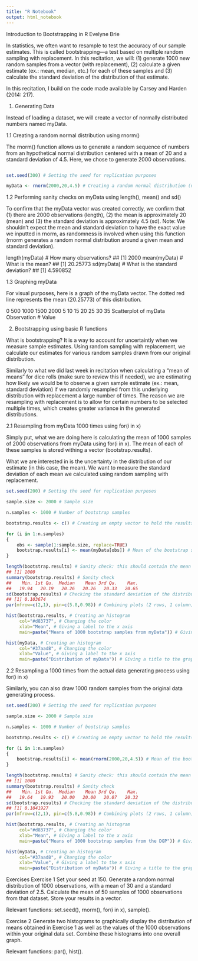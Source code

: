 ```yaml
---
title: "R Notebook"
output: html_notebook
---
```

Introduction to Bootstrapping in R
Evelyne Brie
 

In statistics, we often want to resample to test the accuracy of our sample estimates. This is called bootstrapping—a test based on multiple random sampling with replacement. In this recitation, we will: (1) generate 1000 new random samples from a vector (with replacement), (2) calculate a given estimate (ex.: mean, median, etc.) for each of these samples and (3) calculate the standard deviation of the distribution of that estimate.

 

In this recitation, I build on the code made available by Carsey and Harden (2014: 217).

 

1. Generating Data
 

Instead of loading a dataset, we will create a vector of normally distributed numbers named myData.

 

1.1 Creating a random normal distribution using rnorm()
 

The rnorm() function allows us to generate a random sequence of numbers from an hypothetical normal distribution centered with a mean of 20 and a standard deviation of 4.5. Here, we chose to generate 2000 observations.

```r

```
 
```r
set.seed(300) # Setting the seed for replication purposes

myData <- rnorm(2000,20,4.5) # Creating a random normal distribution (n=300, mean=20, sd=4.5)
```
 

1.2 Performing sanity checks on myData using length(), mean() and sd()
 

To confirm that the myData vector was created correctly, we confirm that (1) there are 2000 observations (length), (2) the mean is approximately 20 (mean) and (3) the standard deviation is approximately 4.5 (sd). Note: We shouldn’t expect the mean and standard deviation to have the exact value we inputted in rnorm, as randomness is involved when using this function (rnorm generates a random normal distribution around a given mean and standard deviation).

 

length(myData) # How many observations?
## [1] 2000
mean(myData) # What is the mean?
## [1] 20.25773
sd(myData) # What is the standard deviation?
## [1] 4.590852
 

1.3 Graphing myData
 

For visual purposes, here is a graph of the myData vector. The dotted red line represents the mean (20.25773) of this distribution.

 

0
500
1000
1500
2000
5
10
15
20
25
30
35
Scatterplot of myData
Observation #
Value
 

2. Bootstrapping using basic R functions
 

What is bootstrapping? It is a way to account for uncertaintly when we measure sample estimates. Using random sampling with replacement, we calculate our estimates for various random samples drawn from our original distribution.

 

Similarly to what we did last week in recitation when calculating a “mean of means” for dice rolls (make sure to review this if needed), we are estimating how likely we would be to observe a given sample estimate (ex.: mean, standard deviation) if we randomly resampled from this underlying distribution with replacement a large number of times. The reason we are resampling with replacement is to allow for certain numbers to be selected multiple times, which creates greater variance in the generated distributions.

 

2.1 Resampling from myData 1000 times using for(i in x)
 

Simply put, what we are doing here is calculating the mean of 1000 samples of 2000 observations from myData using for(i in x). The mean of each of these samples is stored withing a vector (bootstrap.results).

 

What we are interested in is the uncertainty in the distribution of our estimate (in this case, the mean). We want to measure the standard deviation of each mean we calculated using random sampling with replacement.

```r

set.seed(200) # Setting the seed for replication purposes

sample.size <- 2000 # Sample size

n.samples <- 1000 # Number of bootstrap samples

bootstrap.results <- c() # Creating an empty vector to hold the results

for (i in 1:n.samples)
{
    obs <- sample(1:sample.size, replace=TRUE)
    bootstrap.results[i] <- mean(myData[obs]) # Mean of the bootstrap sample
}
```


```r
length(bootstrap.results) # Sanity check: this should contain the mean of 1000 different samples
## [1] 1000
summary(bootstrap.results) # Sanity check
##    Min. 1st Qu.  Median    Mean 3rd Qu.    Max. 
##   19.94   20.19   20.26   20.26   20.33   20.65
sd(bootstrap.results) # Checking the standard deviation of the distribution of means (this is what we are interested in!)
## [1] 0.103674
par(mfrow=c(2,1), pin=c(5.8,0.98)) # Combining plots (2 rows, 1 column) and setting the plots size
```
```r
hist(bootstrap.results, # Creating an histogram
     col="#d83737", # Changing the color
     xlab="Mean", # Giving a label to the x axis
     main=paste("Means of 1000 bootstrap samples from myData")) # Giving a title to the graph

hist(myData, # Creating an histogram
     col="#37aad8", # Changing the color
     xlab="Value", # Giving a label to the x axis
     main=paste("Distribution of myData")) # Giving a title to the graph
```
 

2.2 Resampling a 1000 times from the actual data generating process using for(i in x)
 

Similarly, you can also draw 1000 random samples from the original data generating process.

 
```r
set.seed(200) # Setting the seed for replication purposes

sample.size <- 2000 # Sample size

n.samples <- 1000 # Number of bootstrap samples

bootstrap.results <- c() # Creating an empty vector to hold the results

for (i in 1:n.samples)
{
    bootstrap.results[i] <- mean(rnorm(2000,20,4.5)) # Mean of the bootstrap sample
}

length(bootstrap.results) # Sanity check: this should contain the mean of 1000 different samples
## [1] 1000
summary(bootstrap.results) # Sanity check
##    Min. 1st Qu.  Median    Mean 3rd Qu.    Max. 
##   19.64   19.93   20.00   20.00   20.07   20.32
sd(bootstrap.results) # Checking the standard deviation of the distribution of means (this is what we are interested in!)
## [1] 0.1041927
par(mfrow=c(2,1), pin=c(5.8,0.98)) # Combining plots (2 rows, 1 column) and setting the plots size
```

```r
hist(bootstrap.results, # Creating an histogram
     col="#d83737", # Changing the color
     xlab="Mean", # Giving a label to the x axis
     main=paste("Means of 1000 bootstrap samples from the DGP")) # Giving a title to the graph

hist(myData, # Creating an histogram
     col="#37aad8", # Changing the color
     xlab="Value", # Giving a label to the x axis
     main=paste("Distribution of myData")) # Giving a title to the graph
```

 

 

Exercises
Exercise 1
Set your seed at 150. Generate a random normal distribution of 1000 observations, with a mean of 30 and a standard deviation of 2.5. Calculate the mean of 50 samples of 1000 observations from that dataset. Store your results in a vector.

Relevant functions: set.seed(), rnorm(), for(i in x), sample().

 

 

Exercise 2
Generate two histograms to graphically display the distribution of means obtained in Exercise 1 as well as the values of the 1000 observations within your original data set. Combine these histograms into one overall graph.

Relevant functions: par(), hist().

 

 

 

 
